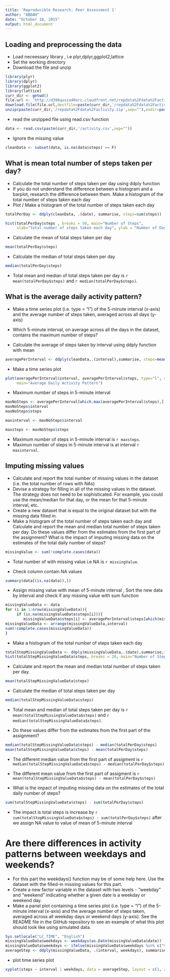 ```yaml
---
title: 'Reproducible Research: Peer Assessment 1'
author: "ABBAH"
date: "October 18, 2015"
output: html_document
---  
```


## Loading and preprocessing the data
* Load neceessary library  , i.e plyr,dplyr,ggplot2,lattice
* Set the working directory
* Download the file and unzip  

```r
library(plyr)
library(dplyr)
library(ggplot2)
library(lattice)
curr_dir <- getwd()
file.url <- 'http://d396qusza40orc.cloudfront.net/repdata%2Fdata%2Factivity.zip'
download.file(file.url,destfile=paste(curr_dir,'/repdata%2Fdata%2Factivity.zip',sep=""))
unzip(paste(curr_dir,'/repdata%2Fdata%2Factivity.zip',sep=""),exdir=paste(curr_dir,sep=""),overwrite=TRUE)
```

* read the unzipped file using read.csv function 
```r
data <- read.csv(paste(curr_dir,'/activity.csv',sep=""))
```
* Ignore the missing value 
```r
cleanData <- subset(data, is.na(data$steps) == F)
```
## What is mean total number of steps taken per day?
* Calculate the total number of steps taken per day using ddply function
* If you do not understand the difference between a histogram and a barplot, research the difference between them. Make a histogram of the total number of steps taken each day
* Plot /  Make a histogram of the total number of steps taken each day  
```r
totalPerDay <- ddply(cleanData, .(date), summarise, steps=sum(steps))
```
```r
hist(totalPerDay$steps , breaks = 50, main="Number of Steps", 
     xlab="Total number of steps taken each day", ylab = "Number of Days",col="red")
```

* Calculate the mean of total steps taken per day
```r
mean(totalPerDay$steps)
```
* Calculate the median of total steps taken per day
```r
median(totalPerDay$steps)
```
* Total mean and median of total steps taken per day is  `r mean(totalPerDay$steps)` and `r median(totalPerDay$steps)`.  

## What is the average daily activity pattern?

* Make a time series plot (i.e. type = "l") of the 5-minute interval (x-axis) and the average number of steps taken, averaged across all days (y-axis)  
* Which 5-minute interval, on average across all the days in the dataset, contains the maximum number of steps?   

* Calculate the average of steps taken by interval using ddply function with mean  
```r
averagePerInterval <- ddply(cleanData,.(interval),summarise, steps=mean(steps))
```
* Make a time series plot      
```r
plot(averagePerInterval$interval, averagePerInterval$steps, type="l", col="red", xlab="Time(5-minute interval)", ylab="Average Number of Steps",
     main="Average Daily Activity Pattern")
```
     
* Maximum number of steps in 5-minute interval    
```r
maxNoSteps <- averagePerInterval[which.max(averagePerInterval$steps),]  
maxNoSteps$interval
maxNoSteps$steps
```
```r
maxinterval <- maxNoSteps$interval
```
```r
maxsteps <- maxNoSteps$steps
```  
* Maximum number of steps in 5-minute interval is  `r maxsteps`.  
* Maximun number of steps in 5-minute interval is at interval `r maxinterval`. 

## Imputing missing values  
* Calculate and report the total number of missing values in the dataset (i.e. the total number of rows with NAs)  
* Devise a strategy for filling in all of the missing values in the dataset. The strategy does not need to be sophisticated. For example, you could use the mean/median for that day, or the mean for that 5-minute interval, etc.  
* Create a new dataset that is equal to the original dataset but with the missing data filled in.  
* Make a histogram of the total number of steps taken each day and Calculate and report the mean and median total number of steps taken per day. Do these values differ from the estimates from the first part of the assignment? What is the impact of imputing missing data on the estimates of the total daily number of steps? 

```r
missingValue <- sum(!complete.cases(data))
```
* Total number of with missing value i.e NA is `r missingValue `.  

* Check column contain NA values
```r
summary(data[(is.na(data)),])
```
* Assign missing value with mean of 5-minute interval  , Sort the new data by interval and check if any missing value with sum function  
```r
missingValueData <- data
for (i in 1:nrow(missingValueData)){
     if (is.na(missingValueData$steps[i])){
        missingValueData$steps[i] <- averagePerInterval$steps[which(missingValueData$interval[i] == averagePerInterval$interval)]}
missingValueData <- arrange(missingValueData,interval)
sum(!complete.cases(missingValueData))
}
```
* Make a histogram of the total number of steps taken each day  

```r
totalStepMissingValueData <- ddply(missingValueData,.(date),summarise,steps=sum(steps))
hist(totalStepMissingValueData$steps, breaks = 20, main="Number of Steps", xlab="Total number of steps taken each day", ylab = "Number of Days",col="red")
```

* Calculate and report the mean and median total number of steps taken per day.  
```r
mean(totalStepMissingValueData$steps)
```
* Calculate the median of total steps taken per day
```r
median(totalStepMissingValueData$steps)
```
* Total mean and median of total steps taken per day is  `r mean(totalStepMissingValueData$steps)` and `r median(totalStepMissingValueData$steps)`.  

* Do these values differ from the estimates from the first part of the assignment?  
```r
median(totalStepMissingValueData$steps) - median(totalPerDay$steps)
mean(totalStepMissingValueData$steps) - mean(totalPerDay$steps)
```
* The different median value from the first part of assigment is  `r median(totalStepMissingValueData$steps) - median(totalPerDay$steps)`  
* The different mean value from the first part of assigment is  `r mean(totalStepMissingValueData$steps) - mean(totalPerDay$steps)`  

* What is the impact of imputing missing data on the estimates of the total daily number of steps?
```r
sum(totalStepMissingValueData$steps) - sum(totalPerDay$steps)  
```
* The impact is total steps is increase by `r sum(totalStepMissingValueData$steps) - sum(totalPerDay$steps)` after we assign NA value to value of mean of 5-minute interval   

# Are there differences in activity patterns between weekdays and weekends?

* For this part the weekdays() function may be of some help here. Use the dataset with the filled-in missing values for this part.  
* Create a new factor variable in the dataset with two levels - "weekday" and "weekend" indicating whether a given date is a weekday or weekend day.   
* Make a panel plot containing a time series plot (i.e. type = "l") of the 5-minute interval (x-axis) and the average number of steps taken, averaged across all weekday days or weekend days (y-axis). See the README file in the GitHub repository to see an example of what this plot should look like using simulated data.    
```r
Sys.setlocale("LC_TIME", "English") 
missingValueData$weekdays <- weekdays(as.Date(missingValueData$date))
missingValueData$weekdays <- ifelse(missingValueData$weekdays %in% c("Saturday", "Sunday"),"weekend", "weekday")
averageStep <- ddply(missingValueData, .(interval, weekdays), summarise, steps=mean(steps))
```
* plot time series plot
```r
xyplot(steps ~ interval | weekdays, data = averageStep, layout = c(1, 2), type="l", xlab = "Interval", ylab = "Number of steps" , col="red")
```
